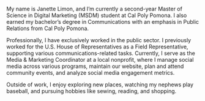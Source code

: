 My name is Janette Limon, and I’m currently a second-year Master of Science in Digital Marketing (MSDM) student at Cal Poly Pomona. I also earned my bachelor’s degree in Communications with an emphasis in Public Relations from Cal Poly Pomona.

Professionally, I have exclusively worked in the public sector. I previously worked for the U.S. House of Representatives as a Field Representative, supporting various communications-related tasks. Currently, I serve as the Media & Marketing Coordinator at a local nonprofit, where I manage social media across various programs, maintain our website, plan and attend community events, and analyze social media engagement metrics.

Outside of work, I enjoy exploring new places, watching my nephews play baseball, and pursuing hobbies like sewing, reading, and shopping.

